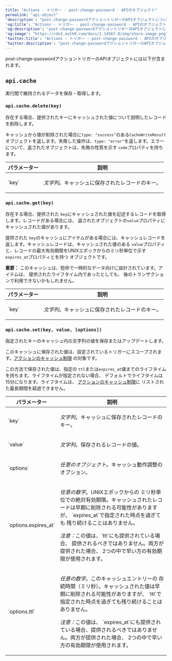 ```yaml
---
title: "Actions - トリガー - post-change-password - APIのオブジェクト"
permalink: "api-object"
'description': "post-change-passwordアクショントリガーのAPIオブジェクトについて説明します。"
'og:title': "Actions - トリガー - post-change-password - APIのオブジェクト"
'og:description': "post-change-passwordアクショントリガーのAPIオブジェクトについて説明します。"
'og:image': "https://cdn2.auth0.com/docs/1.14567.0/img/share-image.png"
'twitter:title': "Actions - トリガー - post-change-password - APIのオブジェクト"
'twitter:description': "post-change-passwordアクショントリガーのAPIオブジェクトについて説明します。"
---
```


post-change-passwordアクショントリガーのAPIオブジェクトには以下が含まれます。

## `api.cache`

実行間で維持されるデータを保存・取得します。

### `api.cache.delete(key)`

存在する場合、提供されたキーにキャッシュされた値について説明したレコードを削除します。

キャッシュから値が削除された場合に`type: "success"`のある`CacheWriteResult`オブジェクトを返します。失敗した操作は、`type: "error"`を返します。エラーについて、返されたオブジェクトは、失敗の性質を示す
`code`プロパティを持ちます。

<table class="table">
<thead>
<tr>
<th>パラメーター</th>
<th>説明</th>
</tr>
</thead>
<tbody>
<tr>
<td>`key`</td>
<td>
<p><em>文字列</em>。キャッシュに保存されたレコードのキー。</p>
</td>
</tr>
</tbody>
</table>

### `api.cache.get(key)`

存在する場合、提供された
`key`にキャッシュされた値を記述するレコードを取得します。レコードがある場合には、
返されたオブジェクトの`value`プロパティにキャッシュされた値があります。

提供された
`key`のキャッシュにアイテムがある場合には、キャッシュレコードを返します。キャッシュレコードは、キャッシュされた値のある
`value`プロパティと、レコードの最大有効期限をUNIXエポックからのミリ秒単位で示す
`expires_at`プロパティとを持つ
オブジェクトです。

**重要：**
このキャッシュは、短命で一時的なデータ向けに設計されています。アイテムは、
提供されたライフタイム内であったとしても、
後のトランザクションで利用できないかもしれません。

<table class="table">
<thead>
<tr>
<th>パラメーター</th>
<th>説明</th>
</tr>
</thead>
<tbody>
<tr>
<td>`key`</td>
<td>
<p><em>文字列</em>。キャッシュに保存されたレコードのキー。</p>
</td>
</tr>
</tbody>
</table>

### `api.cache.set(key, value, [options])`

指定されたキーのキャッシュ内の文字列の値を保存またはアップデートします。

このキャッシュに保存された値は、設定されているトリガーにスコープされます。[アクションのキャッシュ制限](/docs/ja-jp/customize/actions/limitations)
の対象です。

この方法で保存された値は、指定の
`ttl`または`expires_at`値までのライフタイムを持ちます。ライフタイムが指定されない場合、
デフォルトでライフタイムは15分になります。ライフタイムは、
[アクションのキャッシュ制限](/docs/ja-jp/customize/actions/limitations)に
リストされた最長期間を超過できません。

<table class="table">
<thead>
<tr>
<th>パラメーター</th>
<th>説明</th>
</tr>
</thead>
<tbody>
<tr>
<td>`key`</td>
<td>
<p><em>文字列</em>。キャッシュに保存されたレコードのキー。</p>
</td>
</tr>
<tr>
<td>`value`</td>
<td>
<p><em>文字列</em>。保存されるレコードの値。</p>
</td>
</tr>
<tr>
<td>`options`</td>
<td>
<p><em>任意のオブジェクト</em>。キャッシュ動作調整のオプション。</p>
</td>
</tr>
<tr>
<td>`options.expires_at`</td>
<td>
<p><em>任意の数字</em>。UNIXエポックからの
            ミリ秒単位での絶対有効期限。キャッシュされたレコードは早期に削除される可能性がありますが、
            `expires_at`で指定された時点を過ぎても
            残り続けることはありません。</p>
<p>
<em>注意：</em>この値は、`ttl`にも提供されている場合、
            提供されるべきではありません。両方が提供された場合、
             2つの中で早い方の有効期限が使用されます。
          </p>
</td>
</tr>
<tr>
<td>`options.ttl`</td>
<td>
<p><em>任意の数字</em>。このキャッシュエントリーの
             存続時間（ミリ秒）。キャッシュされた値は早期に削除される可能性がありますが、
            `ttl`で指定された時点を過ぎても残り続けることはありません。</p>
<p>
<em>注意：</em>この値は、
            `expires_at`にも提供されている場合、提供されるべきではありません。両方が提供された場合、
            2つの中で早い方の有効期限が使用されます。
          </p>
</td>
</tr>
</tbody>
</table>